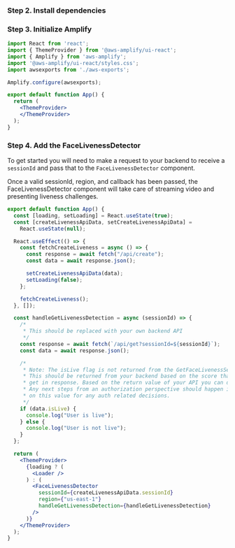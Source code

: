 
### Step 2. Install dependencies

<InstallScripts component='liveness' />

### Step 3. Initialize Amplify

```jsx
import React from 'react';
import { ThemeProvider } from '@aws-amplify/ui-react';
import { Amplify } from 'aws-amplify';
import '@aws-amplify/ui-react/styles.css';
import awsexports from './aws-exports';

Amplify.configure(awsexports);

export default function App() {
  return (
    <ThemeProvider>
    </ThemeProvider>
  );
}
```

### Step 4. Add the FaceLivenessDetector

To get started you will need to make a request to your backend to receive a `sessionId` and pass that to the `FaceLivenessDetector` component.

Once a valid sessionId, region, and callback has been passed, the FaceLivenessDetector component will take care of streaming video and presenting liveness challenges.

```jsx
export default function App() {
  const [loading, setLoading] = React.useState(true);
  const [createLivenessApiData, setCreateLivenessApiData] =
    React.useState(null);

  React.useEffect(() => {
    const fetchCreateLiveness = async () => {
      const response = await fetch("/api/create");
      const data = await response.json();

      setCreateLivenessApiData(data);
      setLoading(false);
    };

    fetchCreateLiveness();
  }, []);

  const handleGetLivenessDetection = async (sessionId) => {
    /*
     * This should be replaced with your own backend API
     */
    const response = await fetch(`/api/get?sessionId=${sessionId}`);
    const data = await response.json();

    /*
     * Note: The isLive flag is not returned from the GetFaceLivenessSession API
     * This should be returned from your backend based on the score that you
     * get in response. Based on the return value of your API you can determine what to render next.
     * Any next steps from an authorization perspective should happen in your backend and you should not rely
     * on this value for any auth related decisions.
     */
    if (data.isLive) {
      console.log("User is live");
    } else {
      console.log("User is not live");
    }
  };

  return (
    <ThemeProvider>
      {loading ? (
        <Loader />
      ) : (
        <FaceLivenessDetector
          sessionId={createLivenessApiData.sessionId}
          region={"us-east-1"}
          handleGetLivenessDetection={handleGetLivenessDetection}
        />
      )}
    </ThemeProvider>
  );
}
```

